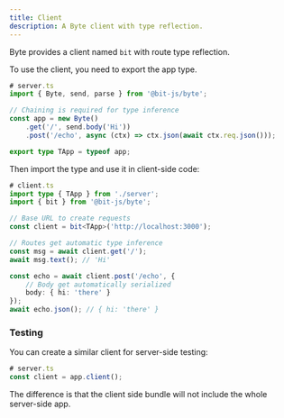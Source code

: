 ```yaml
---
title: Client
description: A Byte client with type reflection.
---
```


Byte provides a client named `bit` with route type reflection.

To use the client, you need to export the app type.
```ts
# server.ts
import { Byte, send, parse } from '@bit-js/byte';

// Chaining is required for type inference
const app = new Byte()
    .get('/', send.body('Hi'))
    .post('/echo', async (ctx) => ctx.json(await ctx.req.json()));

export type TApp = typeof app;
```

Then import the type and use it in client-side code:
```ts
# client.ts
import type { TApp } from './server';
import { bit } from '@bit-js/byte';

// Base URL to create requests
const client = bit<TApp>('http://localhost:3000');

// Routes get automatic type inference
const msg = await client.get('/');
await msg.text(); // 'Hi'

const echo = await client.post('/echo', {
    // Body get automatically serialized
    body: { hi: 'there' }
});
await echo.json(); // { hi: 'there' }
```

### Testing
You can create a similar client for server-side testing:
```ts
# server.ts
const client = app.client();
```

The difference is that the client side bundle will not include the whole server-side app.
